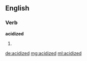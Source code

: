 ==English==

===Verb===
'''acidized'''

# {{en-past of|acidize}}

[[de:acidized]]
[[mg:acidized]]
[[ml:acidized]]
